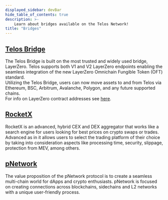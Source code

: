 ---
displayed_sidebar: devBar
hide_table_of_contents: true
description: >-
    Learn about bridges available on the Telos Network!
title: "Bridges"
---

## [Telos Bridge](https://bridge.telos.net/bridge)

The Telos Bridge is built on the most trusted and widely used bridge, LayerZero. Telos supports both V1 and V2 LayerZero endpoints enabling the seamless integration of the new LayerZero Omnichain Fungible Token (OFT) standard.  
Utilizing the Telos Bridge, users can now move assets to and from Telos via Ethereum, BSC, Arbitrum, Avalanche, Polygon, and any future supported chains.  
For info on LayerZero contract addresses see [here](/build/telos-contracts/).

## [RocketX](https://app.rocketx.exchange/swap/ETHEREUM.ethereum/TELOSEVM.telos/20?from=Ethereum&to=Telos)

RocketX is an advanced, hybrid CEX and DEX aggregator that works like a search engine for users looking for best prices on crypto swaps or trades. Advanced as in it allows users to select the trading platform of their choice by taking into consideration aspects like processing time, security, slippage, protection from MEV, among others.

## [pNetwork](https://dapp.ptokens.io/#/swap?asset=tlos&from=eth&to=telos)

The value proposition of the pNetwork protocol is to create a seamless multi-chain world for dApps and crypto enthusiasts. pNetwork is focused on creating connections across blockchains, sidechains and L2 networks with a unique user-friendly process.